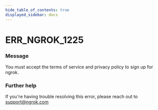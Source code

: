 ```yaml
---
hide_table_of_contents: true
displayed_sidebar: docs
---
```



# ERR_NGROK_1225

### Message
You must accept the terms of service and privacy policy to sign up for ngrok.

<ErrorDetails error='err_ngrok_1225' />


### Further help
If you're having trouble resolving this error, please reach out to [support@ngrok.com](mailto:support@ngrok.com?subject=Help%20with%20ERR_NGROK_1225)

